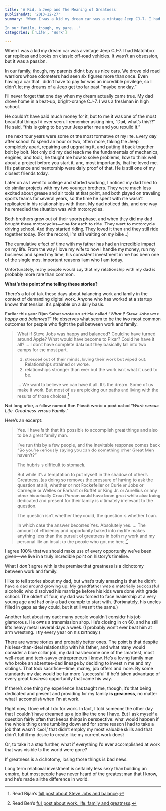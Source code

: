 ```yaml
---
title: 'A Kid, a Jeep and The Meaning of Greatness'
publishedAt: '2013-12-27'
summary: 'When I was a kid my dream car was a vintage Jeep CJ-7. I had Matchbox car replicas and books on classic off-road vehicles. It wasn’t an obsession, but it was a passion.

In our family, though, my pare...'
categories: ['Life', 'Work']

---
```


When I was a kid my dream car was a vintage Jeep CJ-7. I had Matchbox car replicas and books on classic off-road vehicles. It wasn’t an obsession, but it was a passion.

In our family, though, my parents didn’t buy us nice cars. We drove old road warriors whose odometers had seen six figures more than once. Even having a car that I didn’t have to pay for was an incredible privilege, so I didn’t let my dreams of a Jeep get too far past “maybe one day.”

I’ll never forget that one day when my dream actually came true. My dad drove home in a beat-up, bright-orange CJ-7. I was a freshman in high school.

He couldn’t have paid much money for it, but to me it was one of the most beautiful things I’d ever seen. I remember asking him, “Dad, what’s this?!” He said, “this is going to be your Jeep after me and you rebuild it.”

The next four years were some of the most formative of my life. Every day after school I’d spend an hour or two, often more, taking the Jeep completely apart, repairing and upgrading it, and putting it back together bolt by bolt. Not only did my dad teach me the fundamentals of mechanics, engines, and tools, he taught me how to solve problems, how to think well about a project before you start it, and, most importantly, that he loved me. His patience and mentorship were daily proof of that. He is still one of my closest friends today.

Later on as I went to college and started working, I noticed my dad tried to do similar projects with my two younger brothers. They were much less excited about grease and air tools at that point, and both played on traveling sports teams for several years, so the time he spent with me wasn’t replicated in his relationships with them. My dad noticed this, and one way he remedied the situation was with motorcycles.

Both brothers grew out of their sports phase, and when they did my dad bought three motorcycles—one for each to ride. They went to motorcycle driving school. And they started riding. They loved it then and they still ride together today. (For the record, I’m still waiting on *my* bike…)

The cumulative effect of time with my father has had an incredible impact on my life. From the way I love my wife to how I handle my money, run my business and spend my time, his consistent investment in me has been one of the single most important reasons I am who I am today.

Unfortunately, many people would say that my relationship with my dad is probably more rare than common.

**What’s the point of me telling these stories?**

There’s a lot of talk these days about balancing work and family in the context of demanding digital work. Anyone who has worked at a startup knows that tension: it’s palpable on a daily basis.

Earlier this year Bijan Sabet wrote an article called “*What if Steve Jobs was happy and balanced?*” He observes what seem to be the two most common outcomes for people who fight the pull between work and family.

> What if Steve Jobs was happy and balanced? Could he have turned around Apple? What would have become to Pixar? Could he have it all? … I don’t have complete data but they basically fall into two camps for the most part. 
> 
> 1) stressed out of their minds, loving their work but wiped out. Relationships strained or worse. 
> 2) relationships stronger than ever but the work isn’t what it used to be. 
> 
> … We want to believe we can have it all. It’s the dream. Some of us make it work. But most of us are picking our paths and living with the results of those choices.[^1]

Not long after, a fellow named Ben Pieratt wrote a post called “*Work versus Life. Greatness versus Family*.” 

Here’s an excerpt:

> Yes. I have faith that it’s possible to accomplish great things and also to be a great family man.
> 
> I’ve run this by a few people, and the inevitable response comes back “So you’re seriously saying you can do something other Great Men haven’t?”
> 
> The hubris is difficult to stomach.
> 
> But while it’s a temptation to put myself in the shadow of other’s Greatness, (as doing so removes the pressure of having to ask the question at all), whether or not Rockefeller or Curie or Jobs or Carnegie or Welles or Earhart or Buffet or King Jr. or Aurellius or any other historically Great Person could have been great while also being dedicated and present for their family is ultimately irrelevant to the question.
> 
> The question isn’t whether they could, the question is whether I can.
> 
> In which case the answer becomes Yes. Absolutely yes. … The amount of efficiency and opportunity baked into my life makes anything less than the pursuit of greatness in both my work and my personal life an insult to the people who got me here.[^2]

I agree 100% that we should make use of every opportunity we’ve been given—we live in a truly incredible point on history’s timeline.

What I *don’t* agree with is the premise that greatness is a dichotomy between work and family.

I like to tell stories about my dad, but what’s truly amazing is that he didn’t have a dad around growing up. My grandfather was a materially successful alcoholic who dissolved his marriage before his kids were done with grade school. The oldest of four, my dad was forced to face leadership at a very young age and had only a bad example to start with. (Fortunately, his uncles filled in gaps as they could, but it still wasn’t the same.)

Another fact about my dad: many people wouldn’t consider his job glamorous. He owns a transmission shop. He’s closing in on 60, and he still lifts heavy metal several days a week. (I probably won’t ever beat him at arm wrestling. I try every year on his birthday.)

There are worse stories and probably better ones. The point is that despite his less-than-ideal relationship with his father, and what many would consider a blue collar job, my dad has become one of the smartest, most well-read and tech-savvy entrepreneurs I know. He’s a loving family man who broke an absentee-dad lineage by deciding to invest in me and my siblings. That took sacrifice—time, money, job offers and more. By some standards my dad would be far more ‘successful’ if he’d taken advantage of every great *business* opportunity that came his way.

If there’s one thing my experience has taught me, though, it’s that being dedicated and present and providing for my family **is greatness**, no matter what I accomplish when I’m at work.

Right now, I love what I do for work. In fact, I told someone the other day that I couldn’t have dreamed up a job like the one I have. But I ask myself a question fairly often that keeps things in perspective: what would happen if the whole thing came tumbling down and for some reason I had to take a job that wasn’t ‘cool,’ that didn’t employ my most valuable skills and that didn’t fulfill my desire to create like my current work does?

Or, to take it a step further, what if everything I’d ever accomplished at work that was visible to the world were gone?

If greatness is a dichotomy, losing those things is bad news.

Long term relational investment is certainly less sexy than building an empire, but most people have never heard of the greatest man that I know, and he’s made all the difference in world.

[^1]: Read Bijan’s [full post about Steve Jobs and balance](http://bijansabet.com/post/57425682026/what-if-steve-jobs-was-happy-and-balanced).



[^2]: Read Ben’s [full post about work, life, family and greatness](http://blog.pieratt.com/post/64881538909/work-versus-life-greatness-versus-family).
